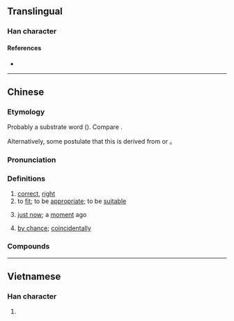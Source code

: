 {{character info/new}}
==Translingual==

===Han character===
{{Han char|rn=30|rad=口|as=08|sn=11|four=|canj=RUMR|ids=⿰口岩}}

====References====
* {{Han ref|kx=0196.261|hdz=10641.081|uh=5571|ud=21873}}

----

==Chinese==
{{zh-forms}}

===Etymology===
Probably a {{der|yue|qfa-tak}} substrate word ({{zh-ref|Li, 1990}}). Compare {{der|zh|za|ngamq||just; exactly; only}}.

Alternatively, some postulate that this is derived from {{zh-l|*諳|tr=am1|to know; familiar with}} or {{zh-l|*恰|tr=hap1, aam1|just; coincident; suitable}}。

===Pronunciation===
{{zh-pron
|m=yán
|c=ngaam1
|cat=c:a,c:v,c:adv
}}

===Definitions===
{{zh-hanzi}} {{tlb|zh|Cantonese}}

# [[correct]], [[right]]
# to [[fit]]; to be [[appropriate]]; to be [[suitable]]
#: {{zh-x|啱 細路仔 飲|suitable for consumption by children|C}}
# [[just now]]; a [[moment]] ago
#: {{zh-x|啱啱|just now; just|C}}
# [[by chance]]; [[coincidentally]]

===Compounds===
{{zh-der|剛啱|咁啱|咁啱嘅|咁啱得咁巧|唔啱|唔啱嗲|唔啱嘴形|唔啱講到啱|啱feel|啱key|啱使|啱傾|啱先|啱去|啱口味|啱啱|啱啱好|啱啱線|啱啱落地|啱嗲|啱嘴型|啱嘴形|啱好|啱心水|啱晒|啱晒你|啱牙|啱睇|啱聽|啱身|啱食|啱飲|夾啱|湊啱|湊啱條數|真啱|睇啱|碰啱|計啱條數|遇啱}}

----

==Vietnamese==

===Han character===
{{vi-hantu|[[nhàm]]|rs=口08}}

# {{defn|lang=vi|sort=口08}}